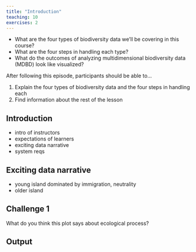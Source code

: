 ```yaml
---
title: "Introduction"
teaching: 10
exercises: 2
---
```


:::::::::::::::::::::::::::::::::::::: questions 

- What are the four types of biodiversity data we'll be covering in this course? 
- What are the four steps in handling each type?
- What do the outcomes of analyzing multidimensional biodiversity data (MDBD) look like visualized? 

::::::::::::::::::::::::::::::::::::::::::::::::

::::::::::::::::::::::::::::::::::::: objectives

After following this episode, participants should be able to...

1. Explain the four types of biodiversity data and the four steps in handling each
2. Find information about the rest of the lesson

::::::::::::::::::::::::::::::::::::::::::::::::

## Introduction

- intro of instructors
- expectations of learners
- exciting data narrative 
- system reqs


## Exciting data narrative 

- young island dominated by immigration, neutrality
- older island 


::::::::::::::::::::::::::::::::::::: challenge 

## Challenge 1

What do you think this plot says about ecological process?

:::

:::::::::::::::::::::::: solution 

## Output

:::::::::::::::::::::::::::::::::


